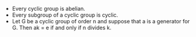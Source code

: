 - Every cyclic group is abelian.
- Every subgroup of a cyclic group is cyclic.
- Let G be a cyclic group of order n and suppose that a is a generator for G. Then ak = e if and only if n divides k.
